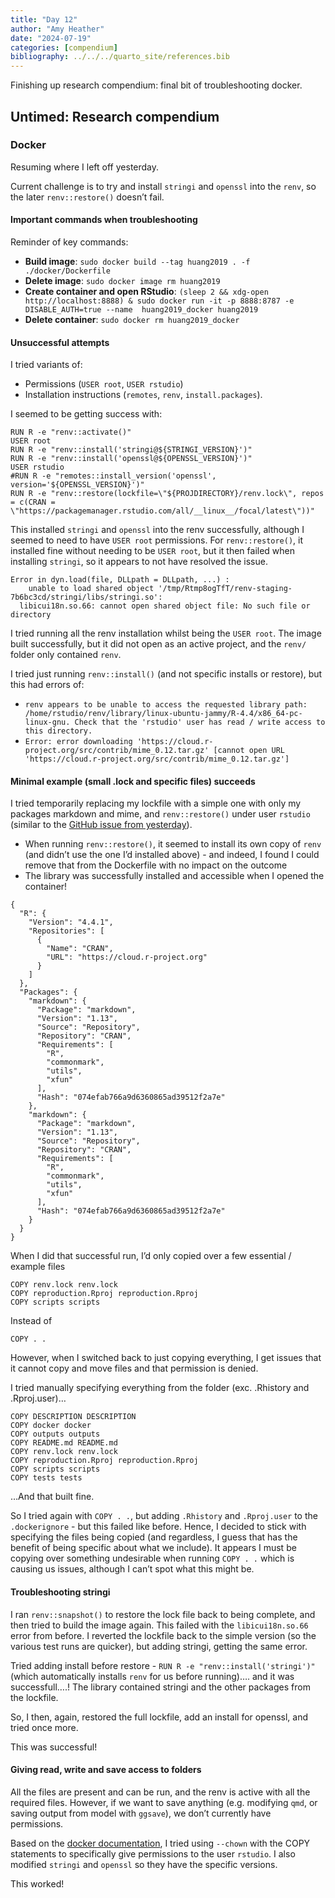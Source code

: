 ```yaml
---
title: "Day 12"
author: "Amy Heather"
date: "2024-07-19"
categories: [compendium]
bibliography: ../../../quarto_site/references.bib
---
```


::: {.callout-note}

Finishing up research compendium: final bit of troubleshooting docker.

:::

## Untimed: Research compendium

### Docker

Resuming where I left off yesterday.

Current challenge is to try and install `stringi` and `openssl` into the `renv`, so the later `renv::restore()` doesn't fail.

#### Important commands when troubleshooting

Reminder of key commands:

* **Build image**: `sudo docker build --tag huang2019 . -f ./docker/Dockerfile`
* **Delete image**: `sudo docker image rm huang2019`
* **Create container and open RStudio**: `(sleep 2 && xdg-open http://localhost:8888) & sudo docker run -it -p 8888:8787 -e DISABLE_AUTH=true --name  huang2019_docker huang2019`
* **Delete container**: `sudo docker rm huang2019_docker`

#### Unsuccessful attempts

I tried variants of:

* Permissions (`USER root`, `USER rstudio`)
* Installation instructions (`remotes`, `renv`, `install.packages`). 

I seemed to be getting success with:

```
RUN R -e "renv::activate()"
USER root
RUN R -e "renv::install('stringi@${STRINGI_VERSION}')"
RUN R -e "renv::install('openssl@${OPENSSL_VERSION}')"
USER rstudio
#RUN R -e "remotes::install_version('openssl', version='${OPENSSL_VERSION}')"
RUN R -e "renv::restore(lockfile=\"${PROJDIRECTORY}/renv.lock\", repos = c(CRAN = \"https://packagemanager.rstudio.com/all/__linux__/focal/latest\"))"
```

This installed `stringi` and `openssl` into the renv successfully, although I seemed to need to have `USER root` permissions. For `renv::restore()`, it installed fine without needing to be `USER root`, but it then failed when installing `stringi`, so it appears to not have resolved the issue.

```
Error in dyn.load(file, DLLpath = DLLpath, ...) : 
    unable to load shared object '/tmp/Rtmp8ogTfT/renv-staging-7b6bc3cd/stringi/libs/stringi.so':
  libicui18n.so.66: cannot open shared object file: No such file or directory
```

I tried running all the renv installation whilst being the `USER root`. The image built successfully, but it did not open as an active project, and the `renv/` folder only contained `renv`.

I tried just running `renv::install()` (and not specific installs or restore), but this had errors of:

* `renv appears to be unable to access the requested library path: /home/rstudio/renv/library/linux-ubuntu-jammy/R-4.4/x86_64-pc-linux-gnu. Check that the 'rstudio' user has read / write access to this directory.`
* `Error: error downloading 'https://cloud.r-project.org/src/contrib/mime_0.12.tar.gz' [cannot open URL 'https://cloud.r-project.org/src/contrib/mime_0.12.tar.gz']`

#### Minimal example (small .lock and specific files) succeeds

I tried temporarily replacing my lockfile with a simple one with only my packages markdown and mime, and `renv::restore()` under user `rstudio` (similar to the [GitHub issue from yesterday](https://github.com/rstudio/renv/issues/1602)).

* When running `renv::restore()`, it seemed to install its own copy of `renv` (and didn't use the one I'd installed above) - and indeed, I found I could remove that from the Dockerfile with no impact on the outcome
* The library was successfully installed and accessible when I opened the container!

```
{
  "R": {
    "Version": "4.4.1",
    "Repositories": [
      {
        "Name": "CRAN",
        "URL": "https://cloud.r-project.org"
      }
    ]
  },
  "Packages": {
    "markdown": {
      "Package": "markdown",
      "Version": "1.13",
      "Source": "Repository",
      "Repository": "CRAN",
      "Requirements": [
        "R",
        "commonmark",
        "utils",
        "xfun"
      ],
      "Hash": "074efab766a9d6360865ad39512f2a7e"
    },
    "markdown": {
      "Package": "markdown",
      "Version": "1.13",
      "Source": "Repository",
      "Repository": "CRAN",
      "Requirements": [
        "R",
        "commonmark",
        "utils",
        "xfun"
      ],
      "Hash": "074efab766a9d6360865ad39512f2a7e"
    }
  }
}
```

When I did that successful run, I'd only copied over a few essential / example files

```
COPY renv.lock renv.lock
COPY reproduction.Rproj reproduction.Rproj
COPY scripts scripts
```

Instead of 

```
COPY . .
```

However, when I switched back to just copying everything, I get issues that it cannot copy and move files and that permission is denied.

I tried manually specifying everything from the folder (exc. .Rhistory and .Rproj.user)...

```
COPY DESCRIPTION DESCRIPTION
COPY docker docker
COPY outputs outputs
COPY README.md README.md
COPY renv.lock renv.lock
COPY reproduction.Rproj reproduction.Rproj
COPY scripts scripts
COPY tests tests
```

...And that built fine.

So I tried again with `COPY . .`, but adding `.Rhistory` and `.Rproj.user` to the `.dockerignore` - but this failed like before. Hence, I decided to stick with specifying the files being copied (and regardless, I guess that has the benefit of being specific about what we include). It appears I must be copying over something undesirable when running `COPY . .` which is causing us issues, although I can't spot what this might be.

#### Troubleshooting stringi

I ran `renv::snapshot()` to restore the lock file back to being complete, and then tried to build the image again. This failed with the `libicui18n.so.66` error from before. I reverted the lockfile back to the simple version (so the various test runs are quicker), but adding stringi, getting the same error.

Tried adding install before restore - `RUN R -e "renv::install('stringi')"` (which automatically installs `renv` for us before running).... and it was successfull....! The library contained stringi and the other packages from the lockfile.

So, I then, again, restored the full lockfile, add an install for openssl, and tried once more.

This was successful!

#### Giving read, write and save access to folders

All the files are present and can be run, and the renv is active with all the required files. However, if we want to save anything (e.g. modifying `qmd`, or saving output from model with `ggsave`), we don't currently have permissions.

Based on the [docker documentation](https://docs.docker.com/reference/dockerfile/#copy---chown---chmod), I tried using `--chown` with the COPY statements to specifically give permissions to the user `rstudio`. I also modified `stringi` and `openssl` so they have the specific versions.

This worked!
